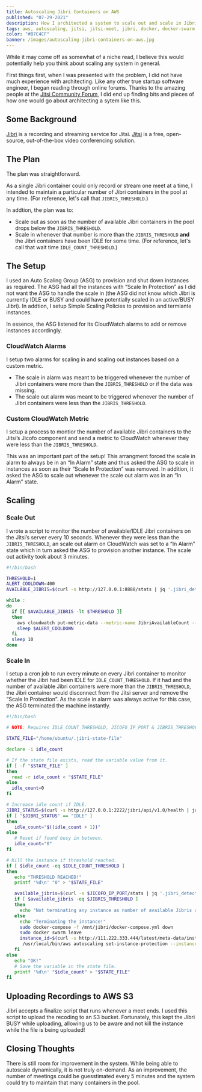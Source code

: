 ```yaml
---
title: Autoscaling Jibri Containers on AWS
published: "07-29-2021"
description: How I architected a system to scale out and scale in Jibri containers on AWS dynamically.
tags: aws, autoscaling, jitsi, jitsi-meet, jibri, docker, docker-swarm
color: "#B7C4CF"
banner: /images/autoscaling-jibri-containers-on-aws.jpg
---
```


While it may come off as somewhat of a niche read, I believe this would potentially help you think about scaling any system in general.

First things first, when I was presented with the problem, I did not have much experience with architecting. Like any other true startup software engineer, I began reading through online forums. Thanks to the amazing people at the [Jitsi Community Forum](https://community.jitsi.org/), I did end up finding bits and pieces of how one would go about architecting a sytem like this.

## Some Background

[Jibri](https://github.com/jitsi/jibri) is a recording and streaming service for Jitsi. [Jitsi](https://github.com/jitsi) is a free, open-source, out-of-the-box video conferencing solution.

## The Plan

The plan was straightforward.

As a single Jibri container could only record or stream one meet at a time, I intended to maintain a particular number of Jibri containers in the pool at any time. (For reference, let's call that `JIBRIS_THRESHOLD`.)

In addtion, the plan was to:

- Scale out as soon as the number of available Jibri containers in the pool drops below the `JIBRIS_THRESHOLD`.
- Scale in whenever that number is more than the `JIBRIS_THRESHOLD` **and** the Jibri containers have been IDLE for some time. (For reference, let's call that wait time `IDLE_COUNT_THRESHOLD`.)

## The Setup

I used an Auto Scaling Group (ASG) to provision and shut down instances as required. The ASG had all the instances with “Scale In Protection” as I did not want the ASG to handle the scale in (the ASG did not know which Jibri is currently IDLE or BUSY and could have potentially scaled in an active/BUSY Jibri). In addtion, I setup Simple Scaling Policies to provision and termiante instances.

In essence, the ASG listened for its CloudWatch alarms to add or remove instances accordingly.

### CloudWatch Alarms

I setup two alarms for scaling in and scaling out instances based on a custom metric.

- The scale in alarm was meant to be triggered whenever the number of Jibri containers were more than the `JIBRIS_THRESHOLD` or if the data was missing.
- The scale out alarm was meant to be triggered whenever the number of Jibri containers were less than the `JIBRIS_THRESHOLD`.

### Custom CloudWatch Metric

I setup a process to montior the number of available Jibri containers to the Jitsi’s Jicofo component and send a metric to CloudWatch whenever they were less than the `JIBRIS_THRESHOLD`.

This was an important part of the setup! This arrangment forced the scale in alarm to always be in an “In Alarm” state and thus asked the ASG to scale in instances as soon as their “Scale In Protection” was removed. In addition, it asked the ASG to scale out whenever the scale out alarm was in an “In Alarm” state.

## Scaling

### Scale Out

I wrote a script to monitor the number of available/IDLE Jibri containers on the Jitsi’s server every 10 seconds. Whenever they were less than the `JIBRIS_THRESHOLD`, an scale out alarm on CloudWatch was set to a “In Alarm” state which in turn asked the ASG to provision another instance. The scale out activity took about 3 minutes.

```bash
#!/bin/bash

THRESHOLD=1
ALERT_COOLDOWN=400
AVAILABLE_JIBRIS=$(curl -s http://127.0.0.1:8888/stats | jq '.jibri_detector.available')

while :
do
  if [[ $AVAILABLE_JIBRIS -lt $THRESHOLD ]]
  then
    aws cloudwatch put-metric-data --metric-name JibriAvailableCount --namespace SomeApp --value 0
    sleep $ALERT_COOLDOWN
  fi
  sleep 10
done
```

### Scale In

I setup a cron job to run every minute on every Jibri container to monitor whether the Jibri had been IDLE for `IDLE_COUNT_THRESHOLD`. If it had and the number of available Jibri containers were more than the `JIBRIS_THRESHOLD`, the Jibri container would disconnect from the Jitsi server and remove the “Scale In Protection”. As the scale in alarm was always active for this case, the ASG terminated the machine instantly.

```bash
#!/bin/bash

# NOTE: Requires IDLE_COUNT_THRESHOLD, JICOFO_IP_PORT & JIBRIS_THRESHOLD as environment variables.

STATE_FILE="/home/ubuntu/.jibri-state-file"

declare -i idle_count

# If the state file exists, read the variable value from it.
if [ -f "$STATE_FILE" ]
then
  read -r idle_count < "$STATE_FILE"
else
  idle_count=0
fi

# Increase idle count if IDLE.
JIBRI_STATUS=$(curl -s http://127.0.0.1:2222/jibri/api/v1.0/health | jq .status.busyStatus | tr -d '"')
if [ "$JIBRI_STATUS" == "IDLE" ]
then
   idle_count="$((idle_count + 1))"
else
   # Reset if found busy in between.
   idle_count="0"
fi

# Kill the instance if threshold reached.
if [ $idle_count -eq $IDLE_COUNT_THRESHOLD ]
then
   echo "THRESHOLD REACHED!"
   printf '%d\n' "0" > "$STATE_FILE"

   available_jibris=$(curl -s $JICOFO_IP_PORT/stats | jq '.jibri_detector.available')
   if [ $available_jibris -eq $JIBRIS_THRESHOLD ]
   then
     echo "Not terminating any instance as number of available Jibris are required as per the JIBRIS_THRESHOLD ($JIBRIS_THRESHOLD)"
   else
     echo "Terminating the instance!"
     sudo docker-compose -f /mnt/jibri/docker-compose.yml down
     sudo docker swarm leave
     instance_id=$(curl -s http://111.222.333.444/latest/meta-data/instance-id)
      /usr/local/bin/aws autoscaling set-instance-protection --instance-ids $instance_id --auto-scaling-group-name "asg-jibri" --no-protected-from-scale-in
   fi
else
   echo "OK!"
   # Save the variable in the state file.
   printf '%d\n' "$idle_count" > "$STATE_FILE"
fi
```

## Uploading Recordings to AWS S3

Jibri accepts a finalize script that runs whenever a meet ends. I used this script to upload the recoding to an S3 bucket. Fortunately, this kept the Jibri BUSY while uploading, allowing us to be aware and not kill the instance while the file is being uploaded!

## Closing Thoughts

There is still room for improvement in the system. While being able to autoscale dynamically, it is not truly on-demand. As an improvement, the number of meetings could be guesstimated every 5 minutes and the system could try to maintain that many containers in the pool.
